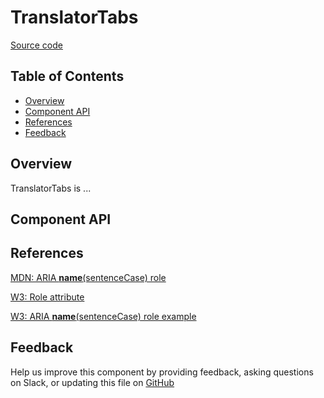 
# TranslatorTabs

[Source code](https://github.com/leemonade/bubbles/tree/main/packages/components/leemons/multilanguage/TranslatorTabs)

## Table of Contents

<!-- START doctoc generated TOC please keep comment here to allow auto update -->
<!-- DON'T EDIT THIS SECTION, INSTEAD RE-RUN doctoc TO UPDATE -->

- [Overview](#overview)
- [Component API](#component-api)
- [References](#references)
- [Feedback](#feedback)

## Overview

TranslatorTabs is ...

<ThemeProvider>
  <TranslatorTabs />
</ThemeProvider>

## Component API

<Preview>
  <Story id="leemons-multilanguage-translator-tabs--playground" />
</Preview>

<Props of={TranslatorTabs} />

## References

[MDN: ARIA **name**(sentenceCase) role](https://developer.mozilla.org/en-US/docs/Web/Accessibility/ARIA/Roles/translator-tabs_role)

[W3: Role attribute](https://www.w3.org/WAI/PF/HTML/wiki/RoleAttribute)

[W3: ARIA **name**(sentenceCase) role example](https://www.w3.org/TR/2016/WD-wai-aria-practices-1.1-20160317/examples/translator-tabs/translator-tabs.html)

## Feedback

Help us improve this component by providing feedback, asking questions on Slack, or updating this file on
[GitHub](https://github.com/leemonade/bubbles/edit/main/packages/components/leemons-multilanguage/TranslatorTabs.mdx)
